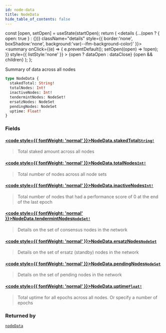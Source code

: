 ```yaml
---
id: node-data
title: NodeData
hide_table_of_contents: false
---
```







  const [open, setOpen] = useState(startOpen);
  return (
    <details {...(open ? { open: true } : {})} className="details" style={{ border:'none', boxShadow:'none', background:'var(--ifm-background-color)' }}>
      <summary
        onClick={(e) => {
          e.preventDefault();
          setOpen((open) => !open);
        }}
        style={{ listStyle:'none' }}
      >
      {open ? dataOpen : dataClose}
      </summary>
      {open && children}
    </details>
  );
};




Summary of data across all nodes


```graphql
type NodeData {
  stakedTotal: String!
  totalNodes: Int!
  inactiveNodes: Int!
  tendermintNodes: NodeSet!
  ersatzNodes: NodeSet
  pendingNodes: NodeSet
  uptime: Float!
}
```


### Fields

#### [<code style={{ fontWeight: 'normal' }}>NodeData.<b>stakedTotal</b></code>](#)<Bullet />[`String!`](/testnet/api/graphql/scalars/string) <Badge class="secondary" text="non-null"/> <Badge class="secondary" text="scalar"/>
> Total staked amount across all nodes
> 

#### [<code style={{ fontWeight: 'normal' }}>NodeData.<b>totalNodes</b></code>](#)<Bullet />[`Int!`](/testnet/api/graphql/scalars/int) <Badge class="secondary" text="non-null"/> <Badge class="secondary" text="scalar"/>
> Total number of nodes across all node sets
> 

#### [<code style={{ fontWeight: 'normal' }}>NodeData.<b>inactiveNodes</b></code>](#)<Bullet />[`Int!`](/testnet/api/graphql/scalars/int) <Badge class="secondary" text="non-null"/> <Badge class="secondary" text="scalar"/>
> Total number of nodes that had a performance score of 0 at the end of the last epoch
> 

#### [<code style={{ fontWeight: 'normal' }}>NodeData.<b>tendermintNodes</b></code>](#)<Bullet />[`NodeSet!`](/testnet/api/graphql/objects/node-set) <Badge class="secondary" text="non-null"/> <Badge class="secondary" text="object"/>
> Details on the set of consensus nodes in the network
> 

#### [<code style={{ fontWeight: 'normal' }}>NodeData.<b>ersatzNodes</b></code>](#)<Bullet />[`NodeSet`](/testnet/api/graphql/objects/node-set) <Badge class="secondary" text="object"/>
> Details on the set of ersatz (standby) nodes in the network
> 

#### [<code style={{ fontWeight: 'normal' }}>NodeData.<b>pendingNodes</b></code>](#)<Bullet />[`NodeSet`](/testnet/api/graphql/objects/node-set) <Badge class="secondary" text="object"/>
> Details on the set of pending nodes in the network
> 

#### [<code style={{ fontWeight: 'normal' }}>NodeData.<b>uptime</b></code>](#)<Bullet />[`Float!`](/testnet/api/graphql/scalars/float) <Badge class="secondary" text="non-null"/> <Badge class="secondary" text="scalar"/>
> Total uptime for all epochs across all nodes. Or specify a number of epochs
> 



### Returned by

[`nodeData`](/testnet/api/graphql/queries/node-data)  <Badge class="secondary" text="query"/>

